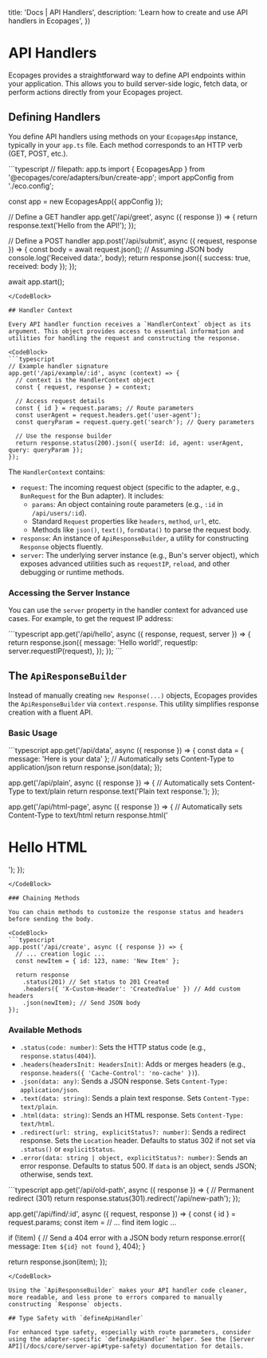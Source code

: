 

  title: 'Docs | API Handlers',
  description: 'Learn how to create and use API handlers in Ecopages',
})

# API Handlers

Ecopages provides a straightforward way to define API endpoints within your application. This allows you to build server-side logic, fetch data, or perform actions directly from your Ecopages project.

## Defining Handlers

You define API handlers using methods on your `EcopagesApp` instance, typically in your `app.ts` file. Each method corresponds to an HTTP verb (GET, POST, etc.).

<CodeBlock>
```typescript
// filepath: app.ts
import { EcopagesApp } from '@ecopages/core/adapters/bun/create-app';
import appConfig from './eco.config';

const app = new EcopagesApp({ appConfig });

// Define a GET handler
app.get('/api/greet', async ({ response }) => {
  return response.text('Hello from the API!');
});

// Define a POST handler
app.post('/api/submit', async ({ request, response }) => {
  const body = await request.json(); // Assuming JSON body
  console.log('Received data:', body);
  return response.json({ success: true, received: body });
});

await app.start();
```
</CodeBlock>

## Handler Context

Every API handler function receives a `HandlerContext` object as its argument. This object provides access to essential information and utilities for handling the request and constructing the response.

<CodeBlock>
```typescript
// Example handler signature
app.get('/api/example/:id', async (context) => {
  // context is the HandlerContext object
  const { request, response } = context;

  // Access request details
  const { id } = request.params; // Route parameters
  const userAgent = request.headers.get('user-agent');
  const queryParam = request.query.get('search'); // Query parameters

  // Use the response builder
  return response.status(200).json({ userId: id, agent: userAgent, query: queryParam });
});
```
</CodeBlock>

The `HandlerContext` contains:

-   `request`: The incoming request object (specific to the adapter, e.g., `BunRequest` for the Bun adapter). It includes:
    -   `params`: An object containing route parameters (e.g., `:id` in `/api/users/:id`).
    -   Standard `Request` properties like `headers`, `method`, `url`, etc.
    -   Methods like `json()`, `text()`, `formData()` to parse the request body.
-   `response`: An instance of `ApiResponseBuilder`, a utility for constructing `Response` objects fluently.
-   `server`: The underlying server instance (e.g., Bun's server object), which exposes advanced utilities such as `requestIP`, `reload`, and other debugging or runtime methods.

### Accessing the Server Instance

You can use the `server` property in the handler context for advanced use cases. For example, to get the request IP address:

<CodeBlock>
```typescript
app.get('/api/hello', async ({ response, request, server }) => {
  return response.json({
    message: 'Hello world!',
    requestIp: server.requestIP(request),
  });
});
```
</CodeBlock>

## The `ApiResponseBuilder`

Instead of manually creating `new Response(...)` objects, Ecopages provides the `ApiResponseBuilder` via `context.response`. This utility simplifies response creation with a fluent API.

### Basic Usage

<CodeBlock>
```typescript
app.get('/api/data', async ({ response }) => {
  const data = { message: 'Here is your data' };
  // Automatically sets Content-Type to application/json
  return response.json(data); 
});

app.get('/api/plain', async ({ response }) => {
  // Automatically sets Content-Type to text/plain
  return response.text('Plain text response.');
});

app.get('/api/html-page', async ({ response }) => {
  // Automatically sets Content-Type to text/html
  return response.html('<h1>Hello HTML</h1>');
});
```
</CodeBlock>

### Chaining Methods

You can chain methods to customize the response status and headers before sending the body.

<CodeBlock>
```typescript
app.post('/api/create', async ({ response }) => {
  // ... creation logic ...
  const newItem = { id: 123, name: 'New Item' };
  
  return response
    .status(201) // Set status to 201 Created
    .headers({ 'X-Custom-Header': 'CreatedValue' }) // Add custom headers
    .json(newItem); // Send JSON body
});
```
</CodeBlock>

### Available Methods

-   `.status(code: number)`: Sets the HTTP status code (e.g., `response.status(404)`).
-   `.headers(headersInit: HeadersInit)`: Adds or merges headers (e.g., `response.headers({ 'Cache-Control': 'no-cache' })`).
-   `.json(data: any)`: Sends a JSON response. Sets `Content-Type: application/json`.
-   `.text(data: string)`: Sends a plain text response. Sets `Content-Type: text/plain`.
-   `.html(data: string)`: Sends an HTML response. Sets `Content-Type: text/html`.
-   `.redirect(url: string, explicitStatus?: number)`: Sends a redirect response. Sets the `Location` header. Defaults to status 302 if not set via `.status()` or `explicitStatus`.
-   `.error(data: string | object, explicitStatus?: number)`: Sends an error response. Defaults to status 500. If `data` is an object, sends JSON; otherwise, sends text.

<CodeBlock>
```typescript
app.get('/api/old-path', async ({ response }) => {
  // Permanent redirect (301)
  return response.status(301).redirect('/api/new-path'); 
});

app.get('/api/find/:id', async ({ request, response }) => {
  const { id } = request.params;
  const item = // ... find item logic ...

  if (!item) {
    // Send a 404 error with a JSON body
    return response.error({ message: `Item ${id} not found` }, 404); 
  }
  
  return response.json(item);
});
```
</CodeBlock>

Using the `ApiResponseBuilder` makes your API handler code cleaner, more readable, and less prone to errors compared to manually constructing `Response` objects.

## Type Safety with `defineApiHandler`

For enhanced type safety, especially with route parameters, consider using the adapter-specific `defineApiHandler` helper. See the [Server API](/docs/core/server-api#type-safety) documentation for details.
